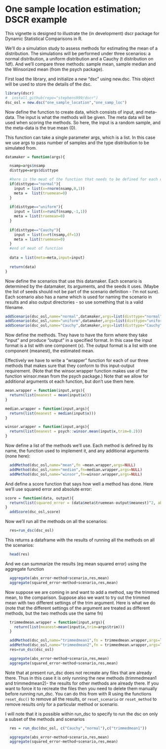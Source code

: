 <!--
%\VignetteEngine{knitr::knitr}
%\VignetteIndexEntry{Evaluating Mean-Estimation Methods}
-->

# One sample location estimation; DSCR example

This vignette is designed to illustrate the (in development) dscr package for Dynamic Statistical Comparisons in R.

We'll do a simulation study to assess methods for estimating the mean of a distribution. 
The simulations will be performed under 
three scenarios: a normal distribution, a uniform distribution
and a Cauchy (t distribution on 1df). And we'll compare three methods: 
sample mean, sample median and the Winsorized mean (from the psych package). 

First load the library, and initialize a new "dsc" using new.dsc.
This object will be used to store the details of the dsc.
```r
library(dscr)
#  install_github(repo="stephens999/dscr")
dsc_osl = new.dsc("one_sample_location","one_samp_loc")
```

Now define the function to create data, which consists of input, and meta-data. 
The input is what the methods will be given. The meta data will be used
when scoring the methods. So here, the input is a random sample, and the meta-data is the true mean (0). 

This function can take a single parameter args, which is a list. In this case we use args to pass number of samples and the type distribution to be simulated from.


```r
datamaker = function(args){

  nsamp=args$nsamp
  disttype=args$disttype

  #here is the meat of the function that needs to be defined for each dsc to be done
  if(disttype=="normal"){
    input = list(x=rnorm(nsamp,0,1))
    meta =  list(truemean=0)
  }
  
  if(disttype=="uniform"){
    input = list(x=runif(nsamp,-1,1))
    meta = list(truemean=0)
  }
  
  if(disttype=="Cauchy"){
    input = list(x=rt(nsamp,df=1))
    meta = list(truemean=0)
  }
  #end of meat of function
  
  data = list(meta=meta,input=input)
  
  return(data)
}
```

Now define the scenarios that use this datamaker. Each scenario is determined by the datamaker,
its arguments, and the seeds it uses. (Maybe the list of seeds should not be part of the scenario definition - I'm not sure). Each scenario also has a name which is used for naming the scenario in results and also output directories - so use something that is a valid filename. 
```r
addScenario(dsc_osl,name="normal",datamaker,args=list(disttype="normal",nsamp=1000),seed=1:100)
addScenario(dsc_osl,name="uniform",datamaker,args=list(disttype="uniform",nsamp=1000),seed=1:100)
addScenario(dsc_osl,name="Cauchy",datamaker,args=list(disttype="Cauchy",nsamp=1000),seed=1:100)
```


Now define the methods.
They have to have the form where they take "input" and produce "output"
in a specified format. In this case the input format is a list with one component (x).
The output format is a list with one component (meanest), the estimated mean. 

Effectively we have to write a "wrapper" function for each of our three methods
that makes sure that they conform to this input-output requirement. (Note that the
winsor.wrapper function makes use of the function winsor.mean from the psych package.)
Note that we allow for additional arguments ot each function, but don't use them here.

```r
mean.wrapper = function(input,args){
  return(list(meanest = mean(input$x)))  
}

median.wrapper = function(input,args){
  return(list(meanest = median(input$x)))    
}

winsor.wrapper = function(input,args){
  return(list(meanest = psych::winsor.mean(input$x,trim=0.2)))
}

```

Now define a list of the methods we'll use. 
Each method is defined by its name, the function used to implement it, and any additional arguments (none here):
```r
  addMethod(dsc_osl,name="mean",fn =mean.wrapper,args=NULL)
  addMethod(dsc_osl,name="median",fn=median.wrapper,args=NULL)
  addMethod(dsc_osl,name="winsor",fn=winsor.wrapper,args=NULL)
```


And define a score function that says how well a method has done. Here we'll use squared error
and absolute error:
```r
score = function(data, output){
  return(list(squared_error = (data$meta$truemean-output$meanest)^2, abs_error = abs(data$meta$truemean-output$meanest)))
}
  addScore(dsc_osl,score)
```


Now we'll run all the methods on all the scenarios:
```r
  res=run_dsc(dsc_osl)
```

This returns a dataframe with the results of running all the methods on all the scenarios:
```r
  head(res)
```

And we can summarize the results (eg mean squared error) using the aggregate function
```r
  aggregate(abs_error~method+scenario,res,mean)
  aggregate(squared_error~method+scenario,res,mean)
```

Now suppose we are coming in and want to add a method, say the trimmed mean, to the comparison.
Suppose also we want to try out the trimmed mean with two different settings of the trim argument. 
Here is what we do (note that the different settings of the argument are treated as different methods, but the two methods use the same fn)
```r
  trimmedmean.wrapper = function(input,args){
    return(list(meanest=mean(input$x,trim=args$trim)))
  }

  addMethod(dsc_osl,name="trimmedmean1",fn = trimmedmean.wrapper,args=list(trim=0.2))
  addMethod(dsc_osl,name="trimmedmean2",fn = trimmedmean.wrapper,args=list(trim=0.4))
  res=run_dsc(dsc_osl)
```

```r
  aggregate(abs_error~method+scenario,res,mean)
  aggregate(squared_error~method+scenario,res,mean)
```

Note that at present run_dsc does not recreate any files that are already there.
Thus in this case it is only running the new methods (trimmedmean1 and trimmedmean2)- the results for
other methods are already there. If you want to force it to recreate the files then you need
to delete them manually before running run_dsc. You can do this from with R using the functions `reset_dsc()` to remove all the results, or `reset_scenario`   or `reset_method`
to remove results only for a particular method or scenario.

I will note that it is possible within run_dsc to specify to run the dsc on only a subset of the methods and scenarios
```r
  res = run_dsc(dsc_osl, c("Cauchy","normal"),c("trimmedmean1"))
```

```r
  aggregate(abs_error~method+scenario,res,mean)
  aggregate(squared_error~method+scenario,res,mean)
```

